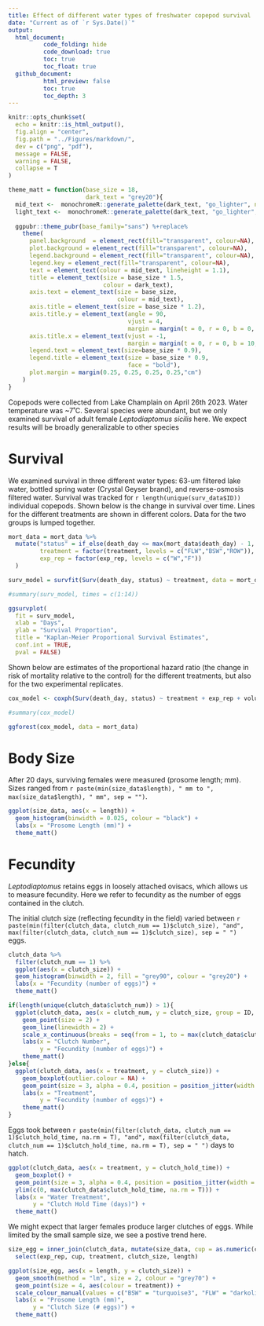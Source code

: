 ```yaml
---
title: Effect of different water types of freshwater copepod survival
date: "Current as of `r Sys.Date()`"
output: 
  html_document:
          code_folding: hide
          code_download: true
          toc: true
          toc_float: true
  github_document:
          html_preview: false
          toc: true
          toc_depth: 3
---
```


```r
knitr::opts_chunk$set(
  echo = knitr::is_html_output(),
  fig.align = "center",
  fig.path = "../Figures/markdown/",
  dev = c("png", "pdf"),
  message = FALSE,
  warning = FALSE,
  collapse = T
)

theme_matt = function(base_size = 18,
                      dark_text = "grey20"){
  mid_text <-  monochromeR::generate_palette(dark_text, "go_lighter", n_colours = 5)[2]
  light_text <-  monochromeR::generate_palette(dark_text, "go_lighter", n_colours = 5)[3]
  
  ggpubr::theme_pubr(base_family="sans") %+replace% 
    theme(
      panel.background  = element_rect(fill="transparent", colour=NA), 
      plot.background = element_rect(fill="transparent", colour=NA), 
      legend.background = element_rect(fill="transparent", colour=NA),
      legend.key = element_rect(fill="transparent", colour=NA),
      text = element_text(colour = mid_text, lineheight = 1.1),
      title = element_text(size = base_size * 1.5,
                           colour = dark_text),
      axis.text = element_text(size = base_size,
                               colour = mid_text),
      axis.title = element_text(size = base_size * 1.2),
      axis.title.y = element_text(angle = 90,
                                  vjust = 4,
                                  margin = margin(t = 0, r = 0, b = 0, l = 10)),
      axis.title.x = element_text(vjust = -1,
                                  margin = margin(t = 0, r = 0, b = 10, l = 0)),
      legend.text = element_text(size=base_size * 0.9),
      legend.title = element_text(size = base_size * 0.9, 
                                  face = "bold"),
      plot.margin = margin(0.25, 0.25, 0.25, 0.25,"cm")
    )
}
```

Copepods were collected from Lake Champlain on April 26th 2023. Water temperature was ~7˚C. Several species were abundant, but we only examined survival of adult female *Leptodiaptomus sicilis* here. We expect results will be broadly generalizable to other species

# Survival
We examined survival in three different water types: 63-um filtered lake water, bottled spring water (Crystal Geyser brand), and reverse-osmosis filtered water. Survival was tracked for `r length(unique(surv_data$ID))` individual copepods. Shown below is the change in survival over time. Lines for the different treatments are shown in different colors. Data for the two groups is lumped together.  

```r
mort_data = mort_data %>%  
  mutate("status" = if_else(death_day <= max(mort_data$death_day) - 1, 1, 0),
         treatment = factor(treatment, levels = c("FLW","BSW","ROW")),
         exp_rep = factor(exp_rep, levels = c("W","F"))
  )

surv_model = survfit(Surv(death_day, status) ~ treatment, data = mort_data)

#summary(surv_model, times = c(1:14))

ggsurvplot(
  fit = surv_model,
  xlab = "Days",
  ylab = "Survival Proportion",
  title = "Kaplan-Meier Proportional Survival Estimates",
  conf.int = TRUE,
  pval = FALSE)
```

Shown below are estimates of the proportional hazard ratio (the change in risk of mortality relative to the control) for the different treatments, but also for the two experimental replicates. 
```r

cox_model <- coxph(Surv(death_day, status) ~ treatment + exp_rep + volume, data = mort_data)

#summary(cox_model)

ggforest(cox_model, data = mort_data)

```

# Body Size 
After 20 days, surviving females were measured (prosome length; mm). Sizes ranged from `r paste(min(size_data$length), " mm to ", max(size_data$length), " mm", sep = "")`.

```r
ggplot(size_data, aes(x = length)) + 
  geom_histogram(binwidth = 0.025, colour = "black") + 
  labs(x = "Prosome Length (mm)") + 
  theme_matt()
```

# Fecundity
*Leptodiaptomus* retains eggs in loosely attached ovisacs, which allows us to measure fecundity. Here we refer to fecundity as the number of eggs contained in the clutch. 

The initial clutch size (reflecting fecundity in the field) varied between `r paste(min(filter(clutch_data, clutch_num == 1)$clutch_size), "and", max(filter(clutch_data, clutch_num == 1)$clutch_size), sep = " ")` eggs. 

```r
clutch_data %>% 
  filter(clutch_num == 1) %>%  
  ggplot(aes(x = clutch_size)) +
  geom_histogram(binwidth = 2, fill = "grey90", colour = "grey20") + 
  labs(x = "Fecundity (number of eggs)") + 
  theme_matt()
```

```r
if(length(unique(clutch_data$clutch_num)) > 1){
  ggplot(clutch_data, aes(x = clutch_num, y = clutch_size, group = ID, colour = treatment)) + 
    geom_point(size = 2) + 
    geom_line(linewidth = 2) + 
    scale_x_continuous(breaks = seq(from = 1, to = max(clutch_data$clutch_num))) + 
    labs(x = "Clutch Number", 
         y = "Fecundity (number of eggs)") + 
    theme_matt()
}else{
  ggplot(clutch_data, aes(x = treatment, y = clutch_size)) + 
    geom_boxplot(outlier.colour = NA) + 
    geom_point(size = 3, alpha = 0.4, position = position_jitter(width = 0.05, height = 0)) + 
    labs(x = "Treatment", 
         y = "Fecundity (number of eggs)") + 
    theme_matt()
}

```

Eggs took between `r paste(min(filter(clutch_data, clutch_num == 1)$clutch_hold_time, na.rm = T), "and", max(filter(clutch_data, clutch_num == 1)$clutch_hold_time, na.rm = T), sep = " ")` days to hatch. 
```r
ggplot(clutch_data, aes(x = treatment, y = clutch_hold_time)) + 
  geom_boxplot() + 
  geom_point(size = 3, alpha = 0.4, position = position_jitter(width = 0.05, height = 0)) + 
  ylim(c(0, max(clutch_data$clutch_hold_time, na.rm = T))) + 
  labs(x = "Water Treatment", 
       y = "Clutch Hold Time (days)") + 
  theme_matt()
```

We might expect that larger females produce larger clutches of eggs. While limited by the small sample size, we see a postive trend here.     
```r
size_egg = inner_join(clutch_data, mutate(size_data, cup = as.numeric(cup)), by = c("exp_rep", "cup", "treatment", "volume")) %>% 
  select(exp_rep, cup, treatment, clutch_size, length)

ggplot(size_egg, aes(x = length, y = clutch_size)) + 
  geom_smooth(method = "lm", size = 2, colour = "grey70") + 
  geom_point(size = 4, aes(colour = treatment)) + 
  scale_colour_manual(values = c("BSW" = "turquoise3", "FLW" = "darkolivegreen3")) + 
  labs(x = "Prosome Length (mm)", 
       y = "Clutch Size (# eggs)") + 
  theme_matt()
```


